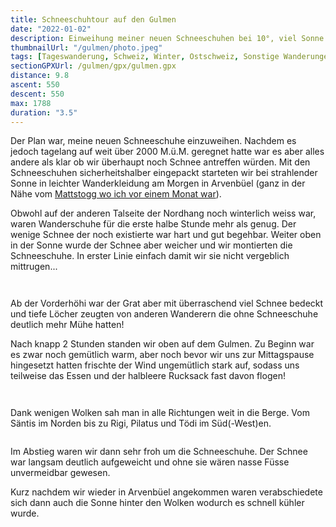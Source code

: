 ```yaml
---
title: Schneeschuhtour auf den Gulmen
date: "2022-01-02"
description: Einweihung meiner neuen Schneeschuhen bei 10°, viel Sonne und eher wenig Schnee.
thumbnailUrl: "/gulmen/photo.jpeg"
tags: [Tageswanderung, Schweiz, Winter, Ostschweiz, Sonstige Wanderungen]
sectionGPXUrl: /gulmen/gpx/gulmen.gpx
distance: 9.8
ascent: 550
descent: 550
max: 1788
duration: "3.5"
---
```


Der Plan war, meine neuen Schneeschuhe einzuweihen. Nachdem es jedoch tagelang auf weit über 2000 M.ü.M. geregnet hatte war es aber alles andere als klar ob wir überhaupt noch Schnee antreffen würden. Mit den Schneeschuhen sicherheitshalber eingepackt starteten wir bei strahlender Sonne in leichter Wanderkleidung am Morgen in Arvenbüel (ganz in der Nähe vom <a href="/blog/2021-11-21-mattstogg">Mattstogg wo ich vor einem Monat war</a>).

Obwohl auf der anderen Talseite der Nordhang noch winterlich weiss war, waren Wanderschuhe für die erste halbe Stunde mehr als genug. Der wenige Schnee der noch existierte war hart und gut begehbar. Weiter oben in der Sonne wurde der Schnee aber weicher und wir montierten die Schneeschuhe. In erster Linie einfach damit wir sie nicht vergeblich mittrugen...

<Img
	imageUrl="/gulmen/photo.jpeg"
	description="Auf der anderen Seite des Walensees waren die Nordhänge noch voll schneebedeckt!"
/>

<Img
	imageUrl="/gulmen/photo-2.jpeg"
	description="Schneeschuhe sind montiert!"
/>

Ab der Vorderhöhi war der Grat aber mit überraschend viel Schnee bedeckt und tiefe Löcher zeugten von anderen Wanderern die ohne Schneeschuhe deutlich mehr Mühe hatten!

Nach knapp 2 Stunden standen wir oben auf dem Gulmen. Zu Beginn war es zwar noch gemütlich warm, aber noch bevor wir uns zur Mittagspause hingesetzt hatten frischte der Wind ungemütlich stark auf, sodass uns teilweise das Essen und der halbleere Rucksack fast davon flogen!

<Img
	imageUrl="/gulmen/photo-4.jpeg"
	description="Panoramasicht mit Säntis links und der Hinterseite der Churfirsten rechts"
/>

<Img
	imageUrl="/gulmen/photo-5.jpeg"
	description="Sonnig, aber windiger Mittagsplatz."
/>

Dank wenigen Wolken sah man in alle Richtungen weit in die Berge. Vom Säntis im Norden bis zu Rigi, Pilatus und Tödi im Süd(-West)en.

<Img
	imageUrl="/gulmen/photo-6.jpeg"
	description="Sturm-Frisur mit dem Säntis im Hintergrund"
/>

Im Abstieg waren wir dann sehr froh um die Schneeschuhe. Der Schnee war langsam deutlich aufgeweicht und ohne sie wären nasse Füsse unvermeidbar gewesen.

Kurz nachdem wir wieder in Arvenbüel angekommen waren verabschiedete sich dann auch die Sonne hinter den Wolken wodurch es schnell kühler wurde.

